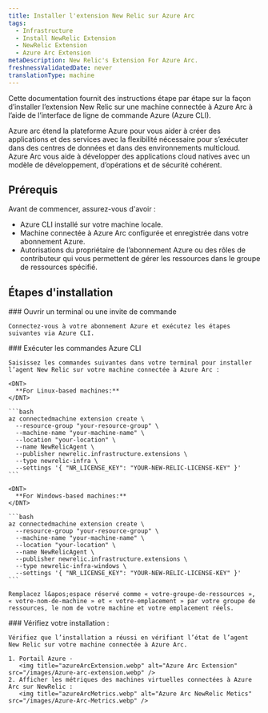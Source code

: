 ```yaml
---
title: Installer l'extension New Relic sur Azure Arc
tags:
  - Infrastructure
  - Install NewRelic Extension
  - NewRelic Extension
  - Azure Arc Extension
metaDescription: New Relic's Extension For Azure Arc.
freshnessValidatedDate: never
translationType: machine
---
```


Cette documentation fournit des instructions étape par étape sur la façon d’installer l’extension New Relic sur une machine connectée à Azure Arc à l’aide de l’interface de ligne de commande Azure (Azure CLI).

<CollapserGroup>
  <Collapser id="verbose-with-manifest" title="Qu'est-ce qu'Azure Arc ?">
    Azure arc étend la plateforme Azure pour vous aider à créer des applications et des services avec la flexibilité nécessaire pour s’exécuter dans des centres de données et dans des environnements multicloud. Azure Arc vous aide à développer des applications cloud natives avec un modèle de développement, d’opérations et de sécurité cohérent.
  </Collapser>
</CollapserGroup>

## Prérequis

Avant de commencer, assurez-vous d&apos;avoir :

* Azure CLI installé sur votre machine locale.
* Machine connectée à Azure Arc configurée et enregistrée dans votre abonnement Azure.
* Autorisations du propriétaire de l’abonnement Azure ou des rôles de contributeur qui vous permettent de gérer les ressources dans le groupe de ressources spécifié.

## Étapes d&apos;installation

<Steps>
  <Step>
    ### Ouvrir un terminal ou une invite de commande

    Connectez-vous à votre abonnement Azure et exécutez les étapes suivantes via Azure CLI.
  </Step>

  <Step>
    ### Exécuter les commandes Azure CLI

    Saisissez les commandes suivantes dans votre terminal pour installer l’agent New Relic sur votre machine connectée à Azure Arc :

    <DNT>
      **For Linux-based machines:**
    </DNT>

    ```bash
    az connectedmachine extension create \
      --resource-group "your-resource-group" \
      --machine-name "your-machine-name" \
      --location "your-location" \
      --name NewRelicAgent \
      --publisher newrelic.infrastructure.extensions \
      --type newrelic-infra \
      --settings '{ "NR_LICENSE_KEY": "YOUR-NEW-RELIC-LICENSE-KEY" }'
    ```

    <DNT>
      **For Windows-based machines:**
    </DNT>

    ```bash
    az connectedmachine extension create \
      --resource-group "your-resource-group" \
      --machine-name "your-machine-name" \
      --location "your-location" \
      --name NewRelicAgent \
      --publisher newrelic.infrastructure.extensions \
      --type newrelic-infra-windows \
      --settings '{ "NR_LICENSE_KEY": "YOUR-NEW-RELIC-LICENSE-KEY" }'
    ```

    Remplacez l&apos;espace réservé comme « votre-groupe-de-ressources », « votre-nom-de-machine » et « votre-emplacement » par votre groupe de ressources, le nom de votre machine et votre emplacement réels.
  </Step>

  <Step>
    ### Vérifiez votre installation :

    Vérifiez que l’installation a réussi en vérifiant l’état de l’agent New Relic sur votre machine connectée à Azure Arc.

    1. Portail Azure -
       <img title="azureArcExtension.webp" alt="Azure Arc Extension" src="/images/Azure-arc-extension.webp" />
    2. Afficher les métriques des machines virtuelles connectées à Azure Arc sur NewRelic :
       <img title="azureArcMetrics.webp" alt="Azure Arc NewRelic Metics" src="/images/Azure-Arc-Metrics.webp" />
  </Step>
</Steps>